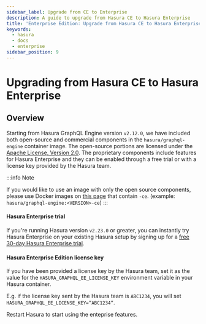 ```yaml
---
sidebar_label: Upgrade from CE to Enterprise
description: A guide to upgrade from Hasura CE to Hasura Enterprise
title: 'Enterprise Edition: Upgrade from Hasura CE to Hasura Enterprise'
keywords:
  - hasura
  - docs
  - enterprise
sidebar_position: 9
---
```



# Upgrading from Hasura CE to Hasura Enterprise

<ProductBadge self />

## Overview

Starting from Hasura GraphQL Engine version `v2.12.0`, we have included both open-source and commercial components in
the `hasura/graphql-engine` container image. The open-source portions are licensed under the [Apache License, Version 2.0](https://www.apache.org/licenses/LICENSE-2.0). The proprietary components include features for Hasura Enterprise and they can be enabled through a free trial or with a license key provided by the Hasura team.

:::info Note

If you would
like to use an image with only the open source components, please use Docker images on
[this page](https://hub.docker.com/r/hasura/graphql-engine/tags?page=1&name=-ce) that contain `-ce`. (example:
`hasura/graphql-engine:<VERSION>-ce`)
:::


#### Hasura Enterprise trial

If you're running Hasura version `v2.23.0` or greater, you can instantly try Hasura Enterprise on your existing Hasura setup by signing up for a [free 30-day Hasura Enterprise trial](/enterprise/try-hasura-enterprise-edition.mdx).

#### Hasura Enterprise Edition license key

If you have been provided a license key by the Hasura team, set it as the value for the `HASURA_GRAPHQL_EE_LICENSE_KEY` environment variable in your Hasura container.

E.g. if the license key sent by the Hasura team is `ABC1234`, you will set `HASURA_GRAPHQL_EE_LICENSE_KEY=”ABC1234”`.

Restart Hasura to start using the enteprise features.

